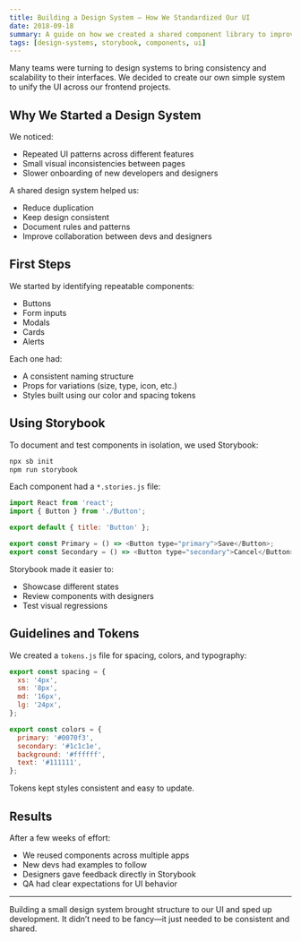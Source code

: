 ```yaml
---
title: Building a Design System – How We Standardized Our UI
date: 2018-09-18
summary: A guide on how we created a shared component library to improve consistency, reuse, and communication across our frontend team.
tags: [design-systems, storybook, components, ui]
---
```


Many teams were turning to design systems to bring consistency and scalability to their interfaces. We decided to create our own simple system to unify the UI across our frontend projects.

## Why We Started a Design System

We noticed:
- Repeated UI patterns across different features
- Small visual inconsistencies between pages
- Slower onboarding of new developers and designers

A shared design system helped us:
- Reduce duplication
- Keep design consistent
- Document rules and patterns
- Improve collaboration between devs and designers

## First Steps

We started by identifying repeatable components:
- Buttons
- Form inputs
- Modals
- Cards
- Alerts

Each one had:
- A consistent naming structure
- Props for variations (size, type, icon, etc.)
- Styles built using our color and spacing tokens

## Using Storybook

To document and test components in isolation, we used Storybook:

```bash
npx sb init
npm run storybook
```

Each component had a `*.stories.js` file:

```js
import React from 'react';
import { Button } from './Button';

export default { title: 'Button' };

export const Primary = () => <Button type="primary">Save</Button>;
export const Secondary = () => <Button type="secondary">Cancel</Button>;
```

Storybook made it easier to:
- Showcase different states
- Review components with designers
- Test visual regressions

## Guidelines and Tokens

We created a `tokens.js` file for spacing, colors, and typography:

```js
export const spacing = {
  xs: '4px',
  sm: '8px',
  md: '16px',
  lg: '24px',
};

export const colors = {
  primary: '#0070f3',
  secondary: '#1c1c1e',
  background: '#ffffff',
  text: '#111111',
};
```

Tokens kept styles consistent and easy to update.

## Results

After a few weeks of effort:
- We reused components across multiple apps
- New devs had examples to follow
- Designers gave feedback directly in Storybook
- QA had clear expectations for UI behavior

---

Building a small design system brought structure to our UI and sped up development. It didn’t need to be fancy—it just needed to be consistent and shared.
